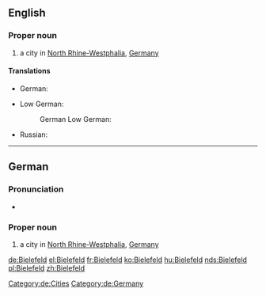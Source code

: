 ==English==
{{wikipedia}}

===Proper noun===
{{en-proper noun}}

# a city in [[North Rhine-Westphalia]], [[Germany]]

====Translations====
{{trans-top|a city in Germany}}
* German: {{t+|de|Bielefeld|n}}
{{trans-mid}}
* Low German:
*: German Low German: {{t+|nds-de|Builefeld|n}}
* Russian: {{t+|ru|Би́лефельд|m|tr=Bílefɛlʹd}}
{{trans-bottom}}

{{topics|en|Cities in Germany}}

----

==German==
{{wikipedia|lang=de}}

===Pronunciation===
* {{audio|De-Bielefeld.ogg|audio|lang=de}}

===Proper noun===
{{de-proper noun|n}}

# a city in [[North Rhine-Westphalia]], [[Germany]]

[[Category:de:Cities]]
[[Category:de:Germany]]

[[de:Bielefeld]]
[[el:Bielefeld]]
[[fr:Bielefeld]]
[[ko:Bielefeld]]
[[hu:Bielefeld]]
[[nds:Bielefeld]]
[[pl:Bielefeld]]
[[zh:Bielefeld]]
